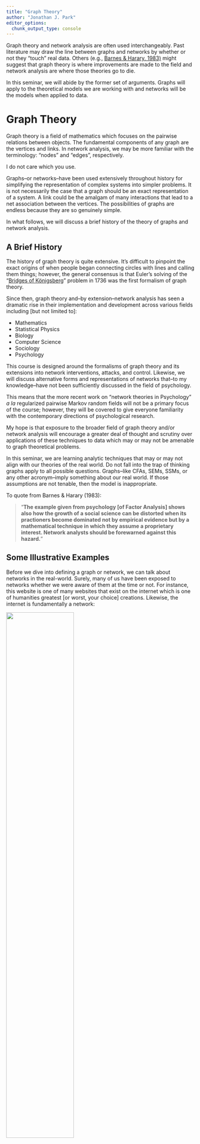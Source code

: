 ```yaml
---
title: "Graph Theory"
author: "Jonathan J. Park" 
editor_options: 
  chunk_output_type: console
---
```


Graph theory and network analysis are often used interchangeably. Past literature may draw the line between graphs and networks by whether or not they "touch" real data. Others (e.g., [Barnes & Harary, 1983)](https://www.sciencedirect.com/science/article/pii/0378873383900266) might suggest that graph theory is where improvements are made to the field and network analysis are where those theories go to die.

In this seminar, we will abide by the former set of arguments. Graphs will apply to the theoretical models we are working with and networks will be the models when applied to data.

# Graph Theory

Graph theory is a field of mathematics which focuses on the pairwise relations between objects. The fundamental components of any graph are the vertices and links. In network analysis, we may be more familiar with the terminology: "nodes" and "edges", respectively.

I do not care which you use.

Graphs--or networks--have been used extensively throughout history for simplifying the representation of complex systems into simpler problems. It is not necessarily the case that a graph should be an exact representation of a system. A link could be the amalgam of many interactions that lead to a net association between the vertices. The possibilities of graphs are endless because they are so genuinely simple.

In what follows, we will discuss a brief history of the theory of graphs and network analysis.

## A Brief History

The history of graph theory is quite extensive. It's difficult to pinpoint the exact origins of when people began connecting circles with lines and calling them things; however, the general consensus is that Euler's solving of the "[Bridges of Königsberg](https://en.wikipedia.org/wiki/Seven_Bridges_of_K%C3%B6nigsberg)" problem in 1736 was the first formalism of graph theory.

Since then, graph theory and--by extension--network analysis has seen a dramatic rise in their implementation and development across various fields including \[but not limited to\]:

-   Mathematics
-   Statistical Physics
-   Biology
-   Computer Science
-   Sociology
-   Psychology

This course is designed around the formalisms of graph theory and its extensions into network interventions, attacks, and control. Likewise, we will discuss alternative forms and representations of networks that--to my knowledge--have not been sufficiently discussed in the field of psychology.

This means that the more recent work on "network theories in Psychology" *a la* regularized pairwise Markov random fields will not be a primary focus of the course; however, they will be covered to give everyone familiarity with the contemporary directions of psychological research.

My hope is that exposure to the broader field of graph theory and/or network analysis will encourage a greater deal of thought and scrutiny over applications of these techniques to data which may or may not be amenable to graph theoretical problems.

In this seminar, we are learning analytic techniques that may or may not align with our theories of the real world. Do not fall into the trap of thinking graphs apply to all possible questions. Graphs--like CFAs, SEMs, SSMs, or any other acronym--imply something about our real world. If those assumptions are not tenable, then the model is inappropriate.

To quote from Barnes & Harary (1983):

> "**The example given from psychology \[of Factor Analysis\] shows also how the growth of a social science can be distorted when its practioners become dominated not by empirical evidence but by a mathematical technique in which they assume a proprietary interest. Network analysts should be forewarned against this hazard.**"

## Some Illustrative Examples

Before we dive into defining a graph or network, we can talk about networks in the real-world. Surely, many of us have been exposed to networks whether we were aware of them at the time or not. For instance, this website is one of many websites that exist on the internet which is one of humanities greatest \[or worst, your choice\] creations. Likewise, the internet is fundamentally a network:

::: center
![](images/Fig2.jpg){width="60%"}
:::

There, we can find vertices \[websites\] and links representing whether the website in question connects to another website. One might expect a website like Google to have a lot of "links" or connections while this website likely has very few--if any--connections.

Laniakeia in Hawaiian means, "Immeasurable Heaven" and is the name for our local galactic supercluster; the neighborhood of our Milky Way and billions of other was created by [Tully et al., 2014](https://www.nature.com/articles/nature13674) to represent the "flow" of galaxies towards or away some basic of attraction. Galaxies that ultimately shared the same main attractor where ultimately lumped into the same galactic neighborhood as us.

::: center
![](images/Fig1.jpeg){width="60%"}
:::

Likewise, very small things and systems can be treated as graphs. Work by [Steinway et al., 2014](https://aacrjournals.org/cancerres/article/74/21/5963/599330/Network-Modeling-of-TGF-Signaling-in) identified pathways which resulted in the activation of the Sonic Hedgehog (SHH) signaling pathway which is involved in tissue repair and directed cellular genesis. In their work, they constructed a Boolean network to model these interactions and found that SHH gets hijacked during the epithelial-to-mesenchymal transition (EMT) which contributes to cancer progression. Once hijacked, SHH drives the development of cancer by enabling cells to become more invasive and likely to spread.

::: center
![](images/Fig3.jpeg){width="60%"}
:::

Over the past decade, the use of graphs and networks has exploded in the psychological sciences. Much of my own research involves the intersection of networks and dynamical models. [In one of my papers](https://www.tandfonline.com/doi/full/10.1080/10705511.2024.2429544), we investigated how the strength of relations between psychological symptoms varied depending on the sampling interval.

::: center
![](images/Fig4.png){width="90%"}
:::

All that said, graphs are incredibly broad representations of complex, real-world systems. Despite the fact that they may not represent the true mathematical model which may have generated our data, they are still powerful tools for understanding, modeling, and "controlling" real-world systems.

## Defining a Graph

We begin our own journey in graph theory/network analysis by introducing the basic formalisms and mathematical notation of graphs.

This section may be among the most mathematically dense components of this entire seminar. If you have trouble following along, that is okay. Imagine today's meeting as learning the language for graph theory.

As with any language, these things take time to settle and become familiar. My hope is that exposure to these specific terms early on will lead to a much easier time grasping difficult concepts later in the quarter.

Ask questions. Ask for examples. Begin discussion. These will help you and others in the course.

Let's begin!

The most basic form of a graph--referred to as a simple undirected graph--is given by:

$$G = (V,E)$$

where:

-   $G$: the graph is given by
-   $V$, a set of vertices and
-   $E \subseteq \{\{x, y\} \mid x, y \in V \text{ and } x \neq y\}$

The notation of $E$ may be a bit challenging for those without familiarity with mathematical notation. First, we'll break down the notation and then verbalize the notation of $E$:

-   $\subseteq$: subset
-   $\{\cdot_{1}, \cdot_{2}\}$: an unordered pair; a pair where the order of $\cdot_{1}$ and $\cdot_{2}$ does **not** matter
-   $x, y \in V$: $x$ and $y$ "in the set of" $V$
-   $x \neq y$: $x$ cannot equal $y$

So, we verbalize the notation of $E$ as:

> $E$ is a subset of all unordered pairs, $\{x, y\}$ such that $x$ and $y$ are elements from the set of vertices, $V$, and are not the same vertex (i.e., $x \neq y$).

Put another way, $E$ is the subset of $\{x,y\}$ pairs of vertices which are connected to one another. They are our links or edges. 

It's important to note that the way we define $E$ has a strong effect on the types of graphs we will be able to generate and study.

Further, we can identify some limits to $G$ just by looking at the expression of $E$. Namely, in the number of total links that may exist in $G$ given $V$.

### Reflection 1.

What are the limits imposed on $E$ given $V$?

Let's solve this by defining a graph comprised of 3 vertices and creating a table or a **matrix**; a term we will define formally in the following section. 

Assume that forbidden links are set to $0.00$ and allowable links are set to $1.00$. Given that, which links would be set to $1.00$? Which would be $0.00$? 

$$
\underset{p\times p}{\mathbf{A}} = 
\begin{bmatrix}
a_{11} & a_{12} & a_{13} \\
a_{21} & a_{22} & a_{23} \\
a_{31} & a_{32} & a_{33}
\end{bmatrix}
$$



<details>

<summary>Answer.</summary>

For the matrix, the elements are configured as follows:

$$
\underset{p\times p}{\mathbf{A}} = 
\begin{bmatrix}
0 & a_{1} & a_{2} \\
a_{1} & 0 & a_{3} \\
a_{2} & a_{3} & 0
\end{bmatrix}
$$
Note that the diagonal elements are 0 because $x \neq y$ and "off-diagonal" elements are equal to one another. This is the matrix implied by the rules of an undirected simple graph.

The definition of $E$ has several constraints:

-   First that: $x \neq y$
-   Second that: $\{x,y\}$ are **unordered** pairs; meaning $\{x,y\} = \{y,x\}$

This means that vertices in $G$ may not link to themselves and that 2 vertices may be connected to one other only once.

For our $3\times 3$ table only 3 links can be drawn out of the $3\times 3 = 9$ possible. We can simplify this to say that there are $n\times n$ cells.

-   The diagonal part is one set of $n$
-   The parts above and below the diagonal are $n\times (n - 1)$

If we only want the lower cells, we can just divide by 2 and get: $\frac{n\times(n-1)}{2}$.

To get our $n$ for our graph, we need to know the total number of vertices which is given by $|V|$ or the "cardinality" of $V$. This is just a fancy way of expressing the size of the set.

Thus, we can derive the total number of **possible** links as:

$$|E|_{max} = \frac{|V|(|V|-1)}{2}$$ where:

-   $|\cdot|$ is the cadinality--or size--of $\cdot$

This means that the maximum cardinality--or size--of $E$ is constrained by the cardinality of $V$

</details>

This is good to know as it sets a foundation for questions down the road and adjustments we may want to make to the definition of $E$ to make it align better with our own theories. 

Let's move on to a simple visualization of a graph in the following section.

## Visualization of an Undirected Graph

Here, we will define a graph, $G$, which--as discussed above--is defined by $V$ and $E$. We will define $G$ by:

-   $V = \{A, B, C\}$
-   $E = \{\{A,B\}, \{B,C\}, \{A,C\}\}$

This tells us that we have a graph with 3-vertices and 3-links.

This is equivalent to the following graph in $\texttt{R}$:

```r
# The "#" symbol is how you add comments into R code.
  # Add this before any text to avoid running it and running into errors

# First, we'll install the igraph package if we haven't done so already
  # install.packages("igraph")
# After installing a package, we have to "call it in" via the library() or require() functions
library(igraph)
edges = c("A", "B", 
          "B", "C", 
          "A", "C")
g = make_graph(edges = edges, directed = FALSE)
plot(g)
```

As we discussed earlier, the definition of $E$ forces an interpretation of the graph that may or may not be amenable to the types of graphs that you work with in your own work.

### Reflection 2.

-   First, what complex systems do you think are appropriately modeled by non-directed connections with no self-loops? Try to play devil's advocate even if you disagree.
-   Other than the link limit, what other constraints are imposed upon $E$ that may not align with graphs we might encounter in real life?

For those who have seen or worked with networks before, what might be missing in the graph that might expect?

<details>

<summary>Answer.</summary>

-   Friendship networks could be defined as bidirectional; though, when two vertices [people] disagree then we may need more complex definitions of $E$
-   The classic co-authorship networks
-   Electrical grids and road networks

By contrast, many graphs we typically work with may:

-   Have well-defined bidirectional connections
-   Possess self-loops
-   Have weighted values for links between vertices

</details>

These discussions and thoughts might then push us to redefine $E$ and identify alternative definitions which may better reflect our reality.

## Extending Upon $E$

As discussed, the structure of the graph, $G$, is affected quite strongly by the nature of $E$. We may choose to adjust the definition of it to obtain networks that may better represent real-world systems.

For instance, we might adjust $E$ to mean:

$$E \subseteq \{(\{x,y\},i) | x, y \in V, i \in \mathbb{N}\}$$ Here, $E$ is the set of edges where each edge is a tuple comprised of the unordered vertex pair $\{x,y\}$ and $i \in \mathbb{N}$. The index, $i$, takes on any form from all of the natural numbers and distinguishes multiple multiple links connectin the same pair of vertices.

We can note several things from this new expression for $E$. First, we have relaxed the self-loop restriction (i.e., $x \neq y$). This allows a vertex to connect to itself.

Second, we have added an identifier which represents the numbered link between a set of vertices.

Ultimately, this new definition of $E$ changes our graph from an undirected simple graph to an undirected **multigraph**.

Given this new result, we may now observe the following connectivity pattern:

```r
set.seed(1234)
edges = c("A", "B", 
          "B", "C", 
          "B", "C",
          "B", "C",
          "A", "C",
          "A", "A",
          "A", "A")
g = make_graph(edges = edges, directed = FALSE)
E(g)$id = seq_along(E(g))
loop_edges = which(which_loop(g))
loop_angles = rep(0, ecount(g))
loop_angles[loop_edges] = c(270, 180)
plot(g, edge.loop.angle = loop_angles, margin = 0.20)
```

Here, we would have the edge list, $E$, denoted as:

-   $\{A, B, 1\}$
-   $\{B, C, 1\}$
-   $\{B, C, 2\}$
-   $\{B, C, 3\}$
-   $\{A, C, 1\}$
-   $\{A, A, 1\}$
-   $\{A, A, 2\}$

This tells us that there are 2 $A-A$ links and 3 $B-C$ links.

### Reflection 3.

Many of us have been exposed to networks previously even if we are not well-versed in their strict mathematical expression. Imagine that $\{A, B, C\}$ are some real, tangible variables that you may be familiar with.

What could the links between $\{A, B, C\}$ be representative of?

<details>

<summary>Examples.</summary>

-   $\{A, B, C\}$ could be cities and their links, roads. Cities often have multiple ways to move from $A$ to $B$ thereby explaining the multiple links
-   Neurons have multiple ways of exerting influence from certain hubs to others. In the presence of brain damage, some amount of alternative avenues may be utilized by the brain to accomplish tasks

</details>

## The Digraph

Often, we may envision the relations between variables we are interested in as being directional. For instance, we may know that there is a temporal precedence to the connectivity patterns among our vertices. Such as, $\text{Caffeine Consumption } \rightarrow \text{ Wakefulness}$. In those instances, we may relax an additional components of $E$ to derive the "digraph" or--simply--a \[di\]rected \[graph\].

To accomplish this, we revisit the equation for $E$ in an undirected simple graph:

$$E \subseteq \{\{x, y\} \mid x, y \in V \text{ and } x \neq y\}$$

We already removed the restriction for no self-loops by eliminating $x \neq y$ when moving to the multigraph. Likewise, instead of forcing an \[un\]ordered pair--denoted by $\{\cdot\}$, we can allow for an **ordered** pair via $(\cdot)$:

$$E \subseteq \{(x, y) \mid x, y \in V\}$$

Now, $x\rightarrow y \neq x \leftarrow y$. This doubles our set of possible links between vertices. If we also add back the self-loops, this means that the value of $|E|_{max}$--the theoretical cardinality of $E$ is given by:

$$|E|_{max} = |V|^2$$

There we go! We've created an undirected simple graph, a multigraph, and a digraph. These are **far** from being the only graphs that we'll cover in the remainder of this seminar but it serves as a strong foundation for where we will go.

In the following pages, we will discuss:

-   Review Basic Operations in Matrix Algebra
-   Construction of Graphs by Adjacency Matrices

